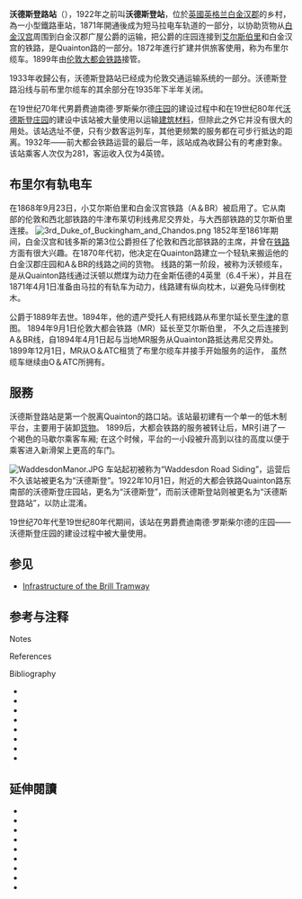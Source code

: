 {{Infobox London station
| name = 沃德斯登路站
| image_name =
| image_alt  = Small wooden railway station with a single rail track
| locale = 沃德斯登, [[白金汉郡|白金汉郡]]
| borough = 艾尔斯伯里谷
| owner = Wotton Tramway
| platforms = 1
| latitude = 51.8519
| longitude = -0.9468
| coord_region = GB-BKM
| map_type = Buckinghamshire
|years1 = 1871
|events1 = Opened for freight, as Waddesdon Road Siding
|years2 = 1872
|events2 = Opened for passengers, renamed Waddesdon
|years3 = 1894
|events3 = Rebuilt 
|years4 = 1899
|events4 = Public ownership ([[Metropolitan_Railway|Metropolitan Railway]])
|years5 = 1922
|events5 = Renamed Waddesdon Road
|years6 = 1935 
|events6 = Closed by [[London_Passenger_Transport_Board|London Transport]]
}}
'''沃德斯登路站'''（{{lang-en|'''Waddesdon Road railway station'''}}），1922年之前叫'''沃德斯登站'''，位於[[英國|英國]][[英格兰|英格兰]][[白金汉郡|白金汉郡]]的乡村，為一小型鐵路車站，1871年開通後成为短马拉电车轨道的一部分，以协助货物从[[白金汉宫|白金汉宫]]周围到白金汉郡广屋公爵的运输，把公爵的庄园连接到[[艾尔斯伯里|艾尔斯伯里]]和白金汉宫的铁路，是Quainton路的一部分。1872年進行扩建并供旅客使用，称为布里尔缆车。1899年由[[伦敦大都会铁路|伦敦大都会铁路]]接管。

1933年{{tsl|en|Metropolitan Railway|大都会铁路}}收歸公有，沃德斯登路站已经成为伦敦交通运输系统的一部分。沃德斯登路沿线与前布里尔缆车的其余部分在1935年下半年关闭。

在19世纪70年代男爵费迪南德·罗斯柴尔德[[庄园|庄园]]的建设过程中和在19世纪80年代[[沃德斯登庄园|沃德斯登庄园]]的建设中该站被大量使用以运输[[建筑材料|建筑材料]]，但除此之外它并没有很大的用处。该站选址不便，只有少数客运列车，其他更频繁的服务都在可步行抵达的距离。1932年——前大都会铁路运营的最后一年，該站成為收歸公有的考慮對象。该站乘客人次仅为281，客运收入仅为4英镑。

== 布里尔有轨电车 ==
在1868年9月23日，小艾尔斯伯里和白金汉宫铁路（A＆BR）被启用了。它从南部的伦敦和西北部铁路的牛津布莱切利线弗尼交界处，与大西部铁路的艾尔斯伯里连接。{{Sfn|Connor|2000|p = 47}}
[[File:3rd_Duke_of_Buckingham_and_Chandos.png|alt=Squat, heavily bearded and smartly dressed man in a suit and very large top hat]]
1852年至1861年期间，白金汉宫和钱多斯的第3位公爵担任了伦敦和西北部铁路的主席，并曾在[[铁路|铁路]]方面有很大兴趣。在1870年代初，他决定在Quainton路建立一个轻轨来搬运他的白金汉郡庄园和A＆BR的线路之间的货物。{{Sfn|Oppitz|2000|p = 73}}{{Refnest|因为 the proposed line ran on land 是白金汉公爵和温伍德慈善信托基金所拥有的，如果谁同意其施工，不需要议会审批建设就可以立即开始。{{sfn|Oppitz|2000|p=73}}{{sfn|Mitchell|Smith|2006|loc=§iii}}|group = note}} 线路的第一阶段，被称为沃顿缆车，是从Quainton路线通过沃顿以燃煤为动力在金斯伍德的4英里（6.4千米），并且在1871年4月1日准备由马拉的有轨车为动力，线路建有纵向枕木，以避免马绊倒枕木。{{Sfn|Horne|2003|p = 18}}{{Sfn|Oppitz|2000|p = 74}}

公爵于1889年去世。1894年，他的遗产受托人有把线路从布里尔延长至[[牛津|牛津]]的意图。{{Refnest|Rail services from London to Oxford were very poor at this time; despite being an extremely roundabout route, had the connection from Quainton Road to Oxford been built it would have been the shortest route between Oxford and the City of London.{{sfn|Horne|2003|p=18}}|group = note}} 1894年9月1日伦敦大都会铁路（MR）延长至艾尔斯伯里，{{Sfn|Connor|2000|p = 47}} 不久之后连接到A＆BR线，自1894年4月1日起与当地MR服务从Quainton路抵达弗尼交界处。{{Sfn|Connor|2000|p = 47}} 1899年12月1日，MR从O＆ATC租赁了布里尔缆车并接手开始服务的运作，{{Sfn|Connor|2000|p = 47}} 虽然缆车继续由O＆ATC所拥有。{{Sfn|Demuth|2003|p = 18}}{{Refnest|Although from 1899 services were operated by the Metropolitan Railway (the Metropolitan line of the London Underground from July 1933), the track and stations remained owned by the Oxford & Aylesbury Tramroad Company and controlled by the Trustees of the late Earl Temple's Estate.{{sfn|Demuth|2003|p=18}} The MR had an option to purchase the line outright, but it was never taken up.{{sfn|Oppitz|2000|p=77}}|group = note}}

==服務==
沃德斯登路站是第一个脱离Quainton的路口站。该站最初建有一个单一的低木制平台，主要用于装卸[[货物|货物]]。{{sfn|Simpson|2005|p=72}} 1899后，大都会铁路的服务被转让后，MR引进了一个褐色的马歇尔乘客车厢;{{sfn|Simpson|2005|p=72}} 在这个时候，平台的一小段被升高到以往的高度以便于乘客进入新滑架上更高的车门。{{sfn|Simpson|2005|p=72}}

[[File:WaddesdonManor.JPG|left]]
车站起初被称为“Waddesdon Road Siding”，运营后不久该站被更名为“沃德斯登”。1922年10月1日，附近的大都会铁路Quainton路东南部的沃德斯登庄园站，更名为“沃德斯登”，而前沃德斯登站则被更名为“沃德斯登路站”，以防止混淆。
{{sfn|Mitchell|Smith|2006|loc=§VIII}}

19世纪70年代至19世纪80年代期间，该站在男爵费迪南德·罗斯柴尔德的庄园——沃德斯登庄园的建设过程中被大量使用。{{sfn|Simpson|2005|p=78}}

==参见==
*[[Infrastructure_of_the_Brill_Tramway|Infrastructure of the Brill Tramway]]

==参考与注释==
;Notes
{{Reflist|group=note}}
;References
{{Reflist|colwidth=24em}}

;Bibliography
{{refbegin}}
*{{cite book|last=Connor|first=J. E.|title=Abandoned Stations on London's Underground|publisher=Connor & Butler|location=Colchester|year=2000|isbn=0-947699-30-9|oclc=59577006|ref=harv}}
*{{cite book|last=Demuth|first=Tim|title=The Spread of London's Underground|publisher=Capital Transport|location=Harrow Weald|year=2003|isbn=1-85414-266-6|ref=harv}}
*{{cite book|last=Foxell|first=Clive|title=The Metropolitan Line: London's first underground railway|publisher=The History Press|location=Stroud|year=2010|isbn=0-7524-5396-3|oclc=501397186|ref=harv}}
*{{cite book|last=Horne|first=Mike|title=The Metropolitan Line: An illustrated history|url=https://archive.org/details/metropolitanline00mike|publisher=Capital Transport|location=Harrow Weald|year=2003|isbn=1-85414-275-5|ref=harv}}
*{{cite book|last=Jackson|first=Alan|title=London's Metro-Land|publisher=Capital History|location=Harrow|year=2006|isbn=1-85414-300-X|oclc=144595813|ref=harv}}
*{{cite book|last1=Mitchell|first1=Vic|last2=Smith|first2=Keith|title=Aylesbury to Rugby|publisher=Middleton Press|location=Midhurst|year=2006|isbn=1-904474-91-8|ref=harv}}
*{{cite book|last=Oppitz|first=Leslie|title=Lost Railways of the Chilterns|publisher=Countryside Books|location=Newbury|year=2000|isbn=1-85306-643-5|oclc=45682620|ref=harv}}
*{{cite book|last=Simpson|first=Bill|title=A History of the Metropolitan Railway|publisher=Lamplight Publications|location=Witney|year=2005|volume=3|isbn=1-899246-13-4|ref=harv}}
{{refend}}

==延伸閱讀==
{{refbegin}}
*{{cite book|last=Connor|first=J. E.|title=London's Disused Underground Stations|publisher=Capital Transport|location=Harrow Weald|year=2003|isbn=1-85414-250-X}}
*{{cite book|last=Hornby|first=Frank|title=London Commuter Lines: Main lines north of the Thames|publisher=Silver Link|location=Kettering|year=1999|series=A history of the capital's suburban railways in the BR era, 1948–95|volume=1|isbn=1-85794-115-2|oclc=43541211}}
*{{cite book|last1=Leboff|first1=David|last2=Demuth|first2=Tim|title=No Need to Ask!|publisher=Capital Transport|location=Harrow Weald|year=1999|isbn=1-85414-215-1}}
*{{cite book|last1=Mitchell|first1=Vic|last2=Smith|first2=Keith|title=Baker Street to Uxbridge & Stanmore|publisher=Middleton Press|location=Midhurst|year=2006|isbn=1-904474-90-X|oclc=171110119}}
*{{cite book|last1=Mitchell|first1=Vic|last2=Smith|first2=Keith|title=Marylebone to Rickmansworth|publisher=Middleton Press|location=Midhurst|year=2005|isbn=1-904474-49-7|oclc=64118587}}
*{{cite book|last1=Mitchell|first1=Vic|last2=Smith|first2=Keith|title=Rickmansworth to Aylesbury|publisher=Middleton Press|location=Midhurst|year=2005|isbn=1-904474-61-6}}
*{{cite book|last=Simpson|first=Bill|title=A History of the Metropolitan Railway|publisher=Lamplight Publications|location=Witney|year=2003|volume=1|isbn=1-899246-07-X}}
*{{cite book|last=Simpson|first=Bill|title=A History of the Metropolitan Railway|publisher=Lamplight Publications|location=Witney|year=2004|volume=2|isbn=1-899246-08-8}}
*{{cite book|last=Wolmar|first=Christian|title=The Subterranean Railway|url=https://archive.org/details/subterraneanrail0000wolm|publisher=Atlantic|location=London|year=2004|isbn=1-84354-023-1}}
{{refend}}

{{Disused rail start}}
{{Rail line|next={{stnlnk|Quainton Road}}<br /><small>Line and station closed</small> |previous={{stnlnk|韦斯科特}}<br /><small>Line and station closed</small> |route=[[Metropolitan_Railway|Metropolitan Railway]]<br /><small>[[Brill_Tramway|Brill Tramway]]</small> |col=810541 }}
{{s-end}}
{{Closed stations Buckinghamshire}}
{{Metropolitan line navbox}}